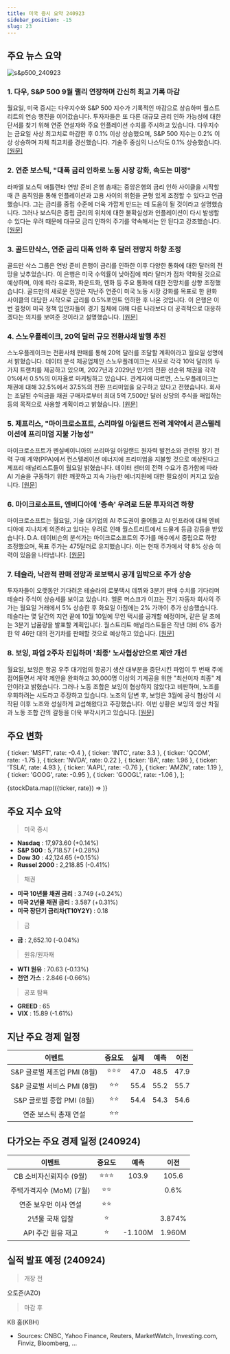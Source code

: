 ```yaml
---
title: 미국 증시 요약 240923
sidebar_position: -15
slug: 23
---
```


## 주요 뉴스 요약

![s&p500_240923](/map/240923.png)

### 1. **다우, S&P 500 9월 랠리 연장하며 간신히 최고 기록 마감**

월요일, 미국 증시는 다우지수와 S&P 500 지수가 기록적인 마감으로 상승하며 월스트리트의 연승 행진을 이어갔습니다. 투자자들은 또 다른 대규모 금리 인하 가능성에 대한 단서를 찾기 위해 연준 연설자와 주요 인플레이션 수치를 주시하고 있습니다. 다우지수는 금요일 사상 최고치로 마감한 후 0.1% 이상 상승했으며, S&P 500 지수는 0.2% 이상 상승하며 자체 최고치를 경신했습니다. 기술주 중심의 나스닥도 0.1% 상승했습니다. [[원문]](https://finance.yahoo.com/news/live/stock-market-today-dow-sp-500-eke-out-record-closes-as-stocks-extend-september-rally-200105319.html)

### 2. **연준 보스틱, "대폭 금리 인하로 노동 시장 강화, 속도는 미정"**

라파엘 보스틱 애틀랜타 연방 준비 은행 총재는 중앙은행의 금리 인하 사이클을 시작할 때 큰 움직임을 통해 인플레이션과 고용 사이의 위험을 균형 있게 조정할 수 있다고 언급했습니다. 그는 금리를 중립 수준에 더욱 가깝게 만드는 데 도움이 될 것이라고 설명했습니다. 그러나 보스틱은 중립 금리의 위치에 대한 불확실성과 인플레이션이 다시 발생할 수 있다는 우려 때문에 대규모 금리 인하의 주기를 약속해서는 안 된다고 강조했습니다. [[원문]](https://www.bloomberg.com/news/articles/2024-09-23/fed-s-bostic-says-large-cut-bolsters-labor-market-pace-not-set?srnd=phx-markets)

### 3. **골드만삭스, 연준 금리 대폭 인하 후 달러 전망치 하향 조정**

골드만 삭스 그룹은 연방 준비 은행이 금리를 인하한 이후 다양한 통화에 대한 달러의 전망을 낮추었습니다. 이 은행은 미국 수익률이 낮아짐에 따라 달러가 점차 약화될 것으로 예상하며, 이에 따라 유로화, 파운드화, 엔화 등 주요 통화에 대한 전망치를 상향 조정했습니다. 골드만의 새로운 전망은 지난주 연준이 미국 노동 시장 강화를 목표로 한 완화 사이클의 대담한 시작으로 금리를 0.5%포인트 인하한 후 나온 것입니다. 이 은행은 이번 결정이 미국 정책 입안자들이 경기 침체에 대해 다른 나라보다 더 공격적으로 대응하겠다는 의지를 보여준 것이라고 설명했습니다. [[원문]](https://www.bloomberg.com/news/articles/2024-09-23/goldman-turns-even-more-bullish-on-pound-after-big-fed-rate-cut?srnd=phx-markets&embedded-checkout=true)

### 4. **스노우플레이크, 20억 달러 규모 전환사채 발행 추진**

스노우플레이크는 전환사채 판매를 통해 20억 달러를 조달할 계획이라고 월요일 성명에서 밝혔습니다. 데이터 분석 제공업체인 스노우플레이크는 사모로 각각 10억 달러의 두 가지 트랜치를 제공하고 있으며, 2027년과 2029년 만기의 전환 선순위 채권을 각각 0%에서 0.5%의 이자율로 마케팅하고 있습니다. 관계자에 따르면, 스노우플레이크는 채권에 대해 32.5%에서 37.5%의 전환 프리미엄을 요구하고 있다고 전했습니다. 회사는 조달된 수익금을 채권 구매자로부터 최대 5억 7,500만 달러 상당의 주식을 매입하는 등의 목적으로 사용할 계획이라고 밝혔습니다. [[원문]](https://www.bloomberg.com/news/articles/2024-09-23/snowflake-seeks-to-raise-2-billion-in-convertible-notes?srnd=phx-markets&embedded-checkout=true)

### 5. **제프리스, "마이크로소프트, 스리마일 아일랜드 전력 계약에서 콘스텔레이션에 프리미엄 지불 가능성"**

마이크로소프트가 펜실베이니아의 쓰리마일 아일랜드 원자력 발전소와 관련된 장기 전력 구매 계약(PPA)에서 컨스텔레이션 에너지에 프리미엄을 지불할 것으로 예상된다고 제프리 애널리스트들이 월요일 밝혔습니다. 데이터 센터의 전력 수요가 증가함에 따라 AI 기술을 구동하기 위한 깨끗하고 지속 가능한 에너지원에 대한 필요성이 커지고 있습니다. [[원문]](https://finance.yahoo.com/news/microsoft-may-pay-constellation-premium-223049670.html)

### 6. **마이크로소프트, 엔비디아에 '종속' 우려로 드문 투자의견 하향**

마이크로소프트는 월요일, 기술 대기업의 AI 주도권이 줄어들고 AI 인프라에 대해 엔비디아에 지나치게 의존하고 있다는 우려로 인해 월스트리트에서 드물게 등급 강등을 받았습니다. D.A. 데이비슨의 분석가는 마이크로소프트의 주가를 매수에서 중립으로 하향 조정했으며, 목표 주가는 475달러로 유지했습니다. 이는 현재 주가에서 약 8% 상승 여력이 있음을 나타냅니다. [[원문]](https://finance.yahoo.com/news/microsoft-stock-receives-rare-downgrade-as-analyst-says-its-beholden-to-nvidia-182459634.html)

### 7. **테슬라, 낙관적 판매 전망과 로보택시 공개 임박으로 주가 상승**

투자자들이 오랫동안 기다려온 테슬라의 로봇택시 데뷔와 3분기 판매 수치를 기다리며 테슬라 주식이 상승세를 보이고 있습니다. 엘론 머스크가 이끄는 전기 자동차 회사의 주가는 월요일 거래에서 5% 상승한 후 화요일 아침에는 2% 가까이 추가 상승했습니다. 테슬라는 몇 달간의 지연 끝에 10월 10일에 무인 택시를 공개할 예정이며, 같은 달 초에는 3분기 납품량을 발표할 계획입니다. 월스트리트 애널리스트들은 작년 대비 6% 증가한 약 46만 대의 전기차를 판매할 것으로 예상하고 있습니다. [[원문]](https://finance.yahoo.com/news/tesla-stock-pops-amid-bullish-sales-forecast-as-robotaxi-unveiling-looms-181255883.html)

### 8. **보잉, 파업 2주차 진입하며 '최종' 노사협상안으로 제안 개선**

월요일, 보잉은 항공 우주 대기업의 항공기 생산 대부분을 중단시킨 파업이 두 번째 주에 접어들면서 계약 제안을 완화하고 30,000명 이상의 기계공을 위한 "최선이자 최종" 제안이라고 밝혔습니다. 그러나 노동 조합은 보잉이 협상하지 않았다고 비판하며, 노조를 우회하려는 시도라고 주장하고 있습니다. 노조의 답변 후, 보잉은 3월에 공식 협상이 시작된 이후 노조와 성실하게 교섭해왔다고 주장했습니다. 이번 상황은 보잉의 생산 차질과 노동 조합 간의 갈등을 더욱 부각시키고 있습니다. [[원문]](https://www.cnbc.com/2024/09/23/boeing-labor-proposal-best-and-final-offer-strike.html)

## 주요 변화

  { ticker: 'MSFT', rate: -0.4 },
  { ticker: 'INTC', rate: 3.3 },
  { ticker: 'QCOM', rate: -1.75 },
  { ticker: 'NVDA', rate: 0.22 },
  { ticker: 'BA', rate: 1.96 },
  { ticker: 'TSLA', rate: 4.93 },
  { ticker: 'AAPL', rate: -0.76 },
  { ticker: 'AMZN', rate: 1.19 },
  { ticker: 'GOOG', rate: -0.95 },
  { ticker: 'GOOGL', rate: -1.06 },
];

{stockData.map(({ticker, rate}) => <StockCardMini key={ticker} ticker={ticker} rate={rate}></StockCardMini>)}

## 주요 지수 요약

> 미국 증시

- **Nasdaq** : 17,973.60 (+0.14%)
- **S&P 500** : 5,718.57 (+0.28%)
- **Dow 30** : 42,124.65 (+0.15%)
- **Russel 2000** : 2,218.85 (-0.41%)

> 채권

- **미국 10년물 채권 금리** : 3.749 (+0.24%)
- **미국 2년물 채권 금리** : 3.587 (+0.31%)
- **미국 장단기 금리차(T10Y2Y)** : 0.18

> 금

- **금** : 2,652.10 (-0.04%)

> 원유/원자재

- **WTI 원유** : 70.63 (-0.13%)
- **천연 가스** : 2.846 (-0.66%)

> 공포 탐욕

- **GREED** : 65
- **VIX** : 15.89 (-1.61%)

## 지난 주요 경제 일정

|           이벤트            | 중요도 | 실제 | 예측 | 이전 |
| :-------------------------: | :----: | :--: | :--: | :--: |
| S&P 글로벌 제조업 PMI (8월) | ⭐⭐⭐ | 47.0 | 48.5 | 47.9 |
| S&P 글로벌 서비스 PMI (8월) |  ⭐⭐  | 55.4 | 55.2 | 55.7 |
|  S&P 글로벌 종합 PMI (8월)  |  ⭐⭐  | 54.4 | 54.3 | 54.6 |
|    연준 보스틱 총재 연설    |  ⭐⭐  |      |      |      |

## 다가오는 주요 경제 일정 (240924)

|          이벤트          | 중요도 |  예측   |  이전  |
| :----------------------: | :----: | :-----: | :----: |
| CB 소비자신뢰지수 (9월)  | ⭐⭐⭐ |  103.9  | 105.6  |
| 주택가격지수 (MoM) (7월) |  ⭐⭐  |         |  0.6%  |
|  연준 보우먼 이사 연설   |  ⭐⭐  |         |        |
|     2년물 국채 입찰      |   ⭐   |         | 3.874% |
|    API 주간 원유 재고    |   ⭐   | -1.100M | 1.960M |

## 실적 발표 예정 (240924)

> 개장 전

오토존(AZO)

> 마감 후

KB 홈(KBH)

- Sources: CNBC, Yahoo Finance, Reuters, MarketWatch, Investing.com, Finviz, Bloomberg, ...
